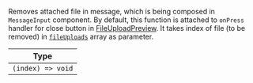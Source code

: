 Removes attached file in message, which is being composed in `MessageInput` component. By default, this function is attached to `onPress` handler for close button in [FileUploadPreview](../../../core-components/channel.mdx#fileuploadpreview).
It takes index of file (to be removed) in [`fileUploads`](../../../contexts/message_input_context.mdx#fileuploads) array as parameter.

| Type              |
| ----------------- |
| `(index) => void` |
